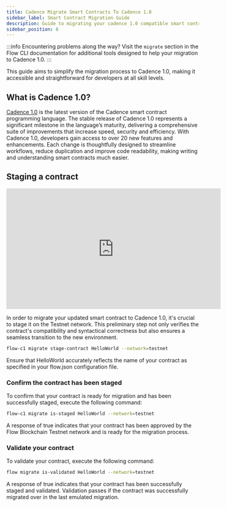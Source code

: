 ```yaml
---
title: Cadence Migrate Smart Contracts To Cadence 1.0
sidebar_label: Smart Contract Migration Guide
description: Guide to migrating your cadence 1.0 compatible smart contracts
sidebar_position: 6
---
```


:::info
Encountering problems along the way? Visit the `migrate` section in the Flow CLI documentation for additional tools designed to help your migration to Cadence 1.0.
:::

This guide aims to simplify the migration process to Cadence 1.0, making it accessible and straightforward for developers at all skill levels.

## What is Cadence 1.0?

[Cadence 1.0](https://flow.com/upgrade/crescendo/cadence-1) is the latest version of the Cadence smart contract programming language. The stable release of Cadence 1.0 represents a significant milestone in the language’s maturity, delivering a comprehensive suite of improvements that increase speed, security and efficiency. With Cadence 1.0, developers gain access to over 20 new features and enhancements. Each change is thoughtfully designed to streamline workflows, reduce duplication and improve code readability, making writing and understanding smart contracts much easier.

## Staging a contract

<iframe
  width="560"
  height="315"
  src="https://www.youtube.com/embed/vhdP1kv_Ooc"
  title="YouTube video player"
  frameborder="0"
  allow="accelerometer; autoplay; clipboard-write; encrypted-media; gyroscope; picture-in-picture"
  allowfullscreen
></iframe>

In order to migrate your updated smart contract to Cadence 1.0, it's crucial to stage it on the Testnet network. This preliminary step not only verifies the contract's compatibility and syntactical correctness but also ensures a seamless transition to the new environment.

```bash
flow-c1 migrate stage-contract HelloWorld --network=testnet
```

Ensure that HelloWorld accurately reflects the name of your contract as specified in your flow.json configuration file.

### Confirm the contract has been staged

To confirm that your contract is ready for migration and has been successfully staged, execute the following command:

```bash
flow-c1 migrate is-staged HelloWorld --network=testnet
```

A response of true indicates that your contract has been approved by the Flow Blockchain Testnet network and is ready for the migration process.

### Validate your contract

To validate your contract, execute the following command:

```bash
flow migrate is-validated HelloWorld --network=testnet
```

A response of true indicates that your contract has been successfully staged and validated. Validation passes if the contract was successfully migrated over in the last emulated migration.
